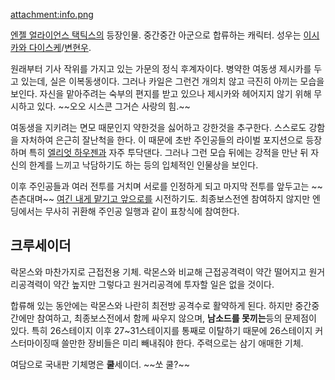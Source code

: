 attachment:info.png

[[엔젤 얼라이언스 택틱스]]의 등장인물.
중간중간 아군으로 합류하는 캐릭터. 성우는 [[이시카와 다이스케]]/[[변현우]].

원래부터 기사 작위를 가지고 있는 가문의 정식 후계자이다. 
병약한 여동생 제시카를 두고 있는데, 실은 이복동생이다. 그러나 카일은 그런건 개의치 않고 극진히 아끼는 모습을 보인다.
자신을 맡아주려는 숙부의 편지를 받고 있으나 제시카와 헤어지지 않기 위해 무시하고 있다. ~~오오 시스콘 그거슨 사랑의 힘.~~

여동생을 지키려는 면모 때문인지 약한것을 싫어하고 강한것을 추구한다.
스스로도 강함을 자처하여 은근히 잘난척을 한다. 이 때문에 초반 주인공들의 라이벌 포지션으로 등장하며 특히 [[엘리엇 하우젠]]과 자주 투닥댄다.
그러나 그런 모습 뒤에는 강적을 만난 뒤 자신의 한계를 느끼고 낙담하기도 하는 등의 입체적인 인물상을 보인다.

이후 주인공들과 여러 전투를 거치며 서로를 인정하게 되고 마지막 전투를 앞두고는 ~~츤츤대며~~ [[여긴 내게 맡기고 앞으로]]를 시전하기도.
최종보스전엔 참여하지 않지만 엔딩에서는 무사히 귀환해 주인공 일행과 같이 표창식에 참여한다.

== 크루세이더 ==
락몬스와 마찬가지로 근접전용 기체. 락몬스와 비교해 근접공격력이 약간 떨어지고 원거리공격력이 약간 높지만 그렇다고 원거리공격에 투자할 일은 없을 것이다.

합류해 있는 동안에는 락몬스와 나란히 최전방 공격수로 활약하게 된다.
하지만 중간중간에만 참여하고, 최종보스전에서 함께 싸우지 않으며, '''남소드를 못끼는'''등의 문제점이 있다.
특히 26스테이지 이후 27~31스테이지를 통째로 이탈하기 때문에 26스테이지 커스터마이징때 쓸만한 장비들은 미리 빼내줘야 한다.
주력으로는 삼기 애매한 기체.

여담으로 국내판 기체명은 '''쿨'''세이더. ~~쏘 쿨?~~

